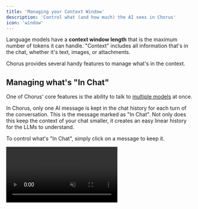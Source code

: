 ```yaml
---
title: 'Managing your Context Window'
description: 'Control what (and how much) the AI sees in Chorus'
icon: 'window'
---
```


Language models have a **context window length** that is the maximum number of tokens it can handle. "Context" includes all information that's in the chat, whether it's text, images, or attachments.

Chorus provides several handy features to manage what's in the context. 

## Managing what's "In Chat" 

One of Chorus' core features is the ability to talk to [multiple models](../core/multiple-models) at once. 

In Chorus, only one AI message is kept in the chat history for each turn of the conversation. This is the message marked as "In Chat". Not only does this keep the context of your chat smaller, it creates an easy linear history for the LLMs to understand. 

To control what's "In Chat", simply click on a message to keep it. 

<video  src="/images/add-model.mp4" autoPlay loop muted class="rounded-2xl" /> 

## Summarizing and Starting a New Chat 

If one of your models runs out of context length, you'll be presented with a error message. If you press the `Summarize and Start New Chat` button, it will: 

- Summarize and transcribe your current chat 
- Create a new chat, attaching the transcription as a markdown file 
- Queue up your message that the AI was originally unable to respond to 

<img src="https://github.com/user-attachments/assets/a0016375-91a9-4bb8-868c-21178bf666fd" alt="Context Limit Error" />
